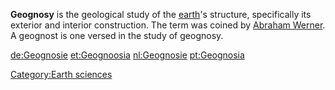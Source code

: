 {{unreferenced|date=June 2006}}
{{wiktionary}}
'''Geognosy''' is the geological study of the [[earth]]'s structure, specifically its exterior and interior construction. The term was coined by [[Abraham Werner]]. A geognost is one versed in the study of geognosy.

[[Category:Earth sciences]]

{{geology-stub}}

[[de:Geognosie]]
[[et:Geognoosia]]
[[nl:Geognosie]]
[[pt:Geognosia]]